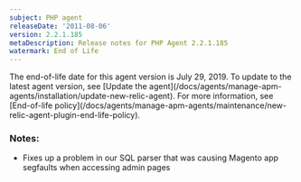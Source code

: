 ```yaml
---
subject: PHP agent
releaseDate: '2011-08-06'
version: 2.2.1.185
metaDescription: Release notes for PHP Agent 2.2.1.185
watermark: End of Life
---
```


<Callout variant="important">
  The end-of-life date for this agent version is July 29, 2019. To update to the latest agent version, see [Update the agent](/docs/agents/manage-apm-agents/installation/update-new-relic-agent). For more information, see [End-of-life policy](/docs/agents/manage-apm-agents/maintenance/new-relic-agent-plugin-end-life-policy).
</Callout>

### Notes:

* Fixes up a problem in our SQL parser that was causing Magento app segfaults when accessing admin pages
